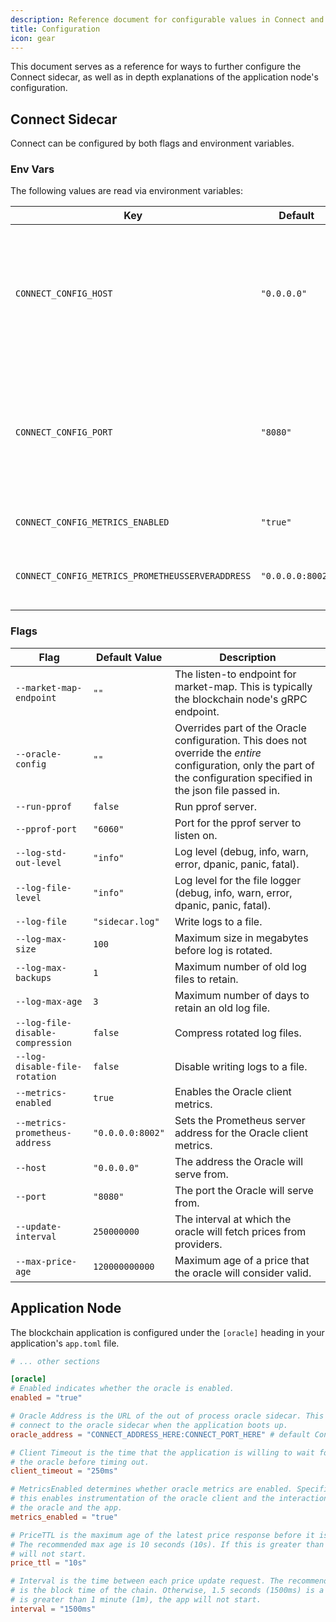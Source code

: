 ```yaml
---
description: Reference document for configurable values in Connect and Applications.
title: Configuration
icon: gear
---
```


This document serves as a reference for ways to further configure the Connect sidecar, as well as in depth explanations of the application node's configuration.

## Connect Sidecar

Connect can be configured by both flags and environment variables.

### Env Vars

The following values are read via environment variables:

| Key                                             | Default          | Description                                                                                                                                        |
|-------------------------------------------------|------------------|----------------------------------------------------------------------------------------------------------------------------------------------------|
| `CONNECT_CONFIG_HOST`                            | `"0.0.0.0"`      | The address Connect will serve requests from. WARNING: changing this value requires updating the `oracle_address` in the `app.toml` configuration. |
| `CONNECT_CONFIG_PORT`                            | `"8080"`         | The port Connect will serve requests from. WARNING: changing this value requires updating the `oracle_address` in the `app.toml` configuration.    |
| `CONNECT_CONFIG_METRICS_ENABLED`                 | `"true"`         | Enables prometheus metrics.                                                                                                                        |
| `CONNECT_CONFIG_METRICS_PROMETHEUSSERVERADDRESS` | `"0.0.0.0:8002"` | The address of your prometheus server instance.                                                                                                    |


### Flags

| Flag                             | Default Value    | Description                                                                                                                                                             |
|----------------------------------|------------------|-------------------------------------------------------------------------------------------------------------------------------------------------------------------------|
| `--market-map-endpoint`          | `""`             | The listen-to endpoint for market-map. This is typically the blockchain node's gRPC endpoint.                                                                           |
| `--oracle-config`                | `""`             | Overrides part of the Oracle configuration. This does not override the _entire_ configuration, only the part of the configuration specified in the json file passed in. |
| `--run-pprof`                    | `false`          | Run pprof server.                                                                                                                                                       |
| `--pprof-port`                   | `"6060"`         | Port for the pprof server to listen on.                                                                                                                                 |
| `--log-std-out-level`            | `"info"`         | Log level (debug, info, warn, error, dpanic, panic, fatal).                                                                                                             |
| `--log-file-level`               | `"info"`         | Log level for the file logger (debug, info, warn, error, dpanic, panic, fatal).                                                                                         |
| `--log-file`                     | `"sidecar.log"`  | Write logs to a file.                                                                                                                                                   |
| `--log-max-size`                 | `100`            | Maximum size in megabytes before log is rotated.                                                                                                                        |
| `--log-max-backups`              | `1`              | Maximum number of old log files to retain.                                                                                                                              |
| `--log-max-age`                  | `3`              | Maximum number of days to retain an old log file.                                                                                                                       |
| `--log-file-disable-compression` | `false`          | Compress rotated log files.                                                                                                                                             |
| `--log-disable-file-rotation`    | `false`          | Disable writing logs to a file.                                                                                                                                         |
| `--metrics-enabled`              | `true`           | Enables the Oracle client metrics.                                                                                                                                      |
| `--metrics-prometheus-address`   | `"0.0.0.0:8002"` | Sets the Prometheus server address for the Oracle client metrics.                                                                                                       |
| `--host`                         | `"0.0.0.0"`      | The address the Oracle will serve from.                                                                                                                                 |
| `--port`                         | `"8080"`         | The port the Oracle will serve from.                                                                                                                                    |
| `--update-interval`              | `250000000`      | The interval at which the oracle will fetch prices from providers.                                                                                                      |
| `--max-price-age`                | `120000000000`   | Maximum age of a price that the oracle will consider valid.                                                                                                             |

## Application Node

The blockchain application is configured under the `[oracle]` heading in your application's `app.toml` file.

```toml app.toml
# ... other sections

[oracle]
# Enabled indicates whether the oracle is enabled.
enabled = "true"

# Oracle Address is the URL of the out of process oracle sidecar. This is used to
# connect to the oracle sidecar when the application boots up.
oracle_address = "CONNECT_ADDRESS_HERE:CONNECT_PORT_HERE" # default Connect port is 8080.

# Client Timeout is the time that the application is willing to wait for responses from
# the oracle before timing out.
client_timeout = "250ms"

# MetricsEnabled determines whether oracle metrics are enabled. Specifically,
# this enables instrumentation of the oracle client and the interaction between
# the oracle and the app.
metrics_enabled = "true"

# PriceTTL is the maximum age of the latest price response before it is considered stale.
# The recommended max age is 10 seconds (10s). If this is greater than 1 minute (1m), the app
# will not start.
price_ttl = "10s"

# Interval is the time between each price update request. The recommended interval
# is the block time of the chain. Otherwise, 1.5 seconds (1500ms) is a good default. If this
# is greater than 1 minute (1m), the app will not start.
interval = "1500ms"
```